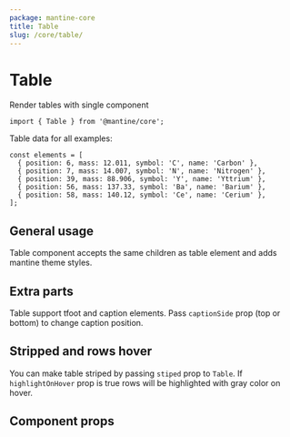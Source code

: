 ```yaml
---
package: mantine-core
title: Table
slug: /core/table/
---
```



# Table

Render tables with single component

<PageHeader
  source="mantine-core/src/Table/Table.tsx"
  docs="core/Table.mdx"
  package="@mantine/core"
/>

```tsx
import { Table } from '@mantine/core';
```

Table data for all examples:

```tsx
const elements = [
  { position: 6, mass: 12.011, symbol: 'C', name: 'Carbon' },
  { position: 7, mass: 14.007, symbol: 'N', name: 'Nitrogen' },
  { position: 39, mass: 88.906, symbol: 'Y', name: 'Yttrium' },
  { position: 56, mass: 137.33, symbol: 'Ba', name: 'Barium' },
  { position: 58, mass: 140.12, symbol: 'Ce', name: 'Cerium' },
];
```

## General usage

Table component accepts the same children as table element and adds mantine theme styles.

<TableBaseDemo />

## Extra parts

Table support tfoot and caption elements.
Pass `captionSide` prop (top or bottom) to change caption position.

<TableFullDemo />

## Stripped and rows hover

You can make table striped by passing `stiped` prop to `Table`.
If `highlightOnHover` prop is true rows will be highlighted with gray color on hover.

<TableStrippedConfigurator />

## Component props

<PropsTable component="Table" />
